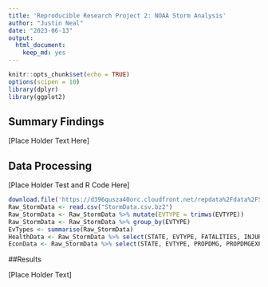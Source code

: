 ```yaml
---
title: 'Reproducible Research Project 2: NOAA Storm Analysis'
author: "Justin Neal"
date: "2023-06-13"
output: 
  html_document: 
    keep_md: yes
---
```


```r
knitr::opts_chunk$set(echo = TRUE)
options(scipen = 10)
library(dplyr)
library(ggplot2)
```

## Summary Findings

[Place Holder Text Here]

## Data Processing

[Place Holder Test and R Code Here]

```r
download.file('https://d396qusza40orc.cloudfront.net/repdata%2Fdata%2FStormData.csv.bz2','./StormData.csv.bz2')
Raw_StormData <- read.csv("StormData.csv.bz2")
Raw_StormData <- Raw_StormData %>% mutate(EVTYPE = trimws(EVTYPE))
Raw_StormData <- Raw_StormData %>% group_by(EVTYPE)
EvTypes <- summarise(Raw_StormData)
HealthData <- Raw_StormData %>% select(STATE, EVTYPE, FATALITIES, INJURIES)
EconData <- Raw_StormData %>% select(STATE, EVTYPE, PROPDMG, PROPDMGEXP, CROPDMG, CROPDMGEXP)
```

##Results

[Place Holder Text]

